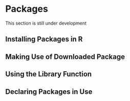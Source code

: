 # Packages
:::{.callout-caution appearance=minimal}
This section is still under development
:::

## Installing Packages in R
## Making Use of Downloaded Package
## Using the Library Function 
## Declaring Packages in Use 
